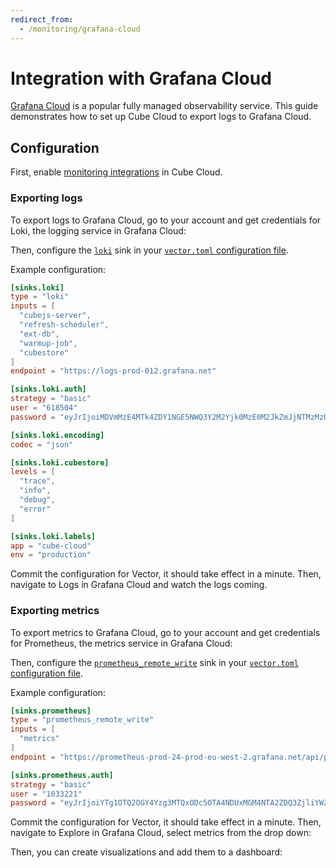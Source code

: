 ```yaml
---
redirect_from:
  - /monitoring/grafana-cloud
---
```


# Integration with Grafana Cloud

[Grafana Cloud][grafana] is a popular fully managed observability service. This
guide demonstrates how to set up Cube Cloud to export logs to Grafana Cloud.

## Configuration

First, enable [monitoring integrations][ref-monitoring-integrations] in Cube
Cloud.

### Exporting logs

To export logs to Grafana Cloud, go to your account and get credentials for
Loki, the logging service in Grafana Cloud:

<Screenshot src="https://ucarecdn.com/c71e7fa1-6164-4d6e-ad01-3df1d749a655/" />

Then, configure the [`loki`][vector-loki] sink in your [`vector.toml`
configuration file][ref-monitoring-integrations-conf].

Example configuration:

```toml
[sinks.loki]
type = "loki"
inputs = [
  "cubejs-server",
  "refresh-scheduler",
  "ext-db",
  "warmup-job",
  "cubestore"
]
endpoint = "https://logs-prod-012.grafana.net"

[sinks.loki.auth]
strategy = "basic"
user = "618504"
password = "eyJrIjoiMDVmMzE4MTk4ZDY1NGE5NWQ3Y2M2Yjk0MzE0M2JkZmJjNTMzMzU5ZCIsIm4iOiJrZXkiLCJpZCI6ODc1NzE5fQ=="

[sinks.loki.encoding]
codec = "json"

[sinks.loki.cubestore]
levels = [
  "trace",
  "info",
  "debug",
  "error"
]

[sinks.loki.labels]
app = "cube-cloud"
env = "production"
```

Commit the configuration for Vector, it should take effect in a minute. Then,
navigate to <Btn>Logs</Btn> in Grafana Cloud and watch the logs coming.

<Screenshot src="https://ucarecdn.com/cf298fbd-9236-494a-9d37-e02636a7b296/" />

### Exporting metrics

To export metrics to Grafana Cloud, go to your account and get credentials for
Prometheus, the metrics service in Grafana Cloud:

<Screenshot src="https://ucarecdn.com/ab6eeba4-921b-4e35-b15d-dcc371669c8c/" />

Then, configure the [`prometheus_remote_write`][vector-prometheus-rw] sink in
your [`vector.toml` configuration file][ref-monitoring-integrations-conf].

Example configuration:

```toml
[sinks.prometheus]
type = "prometheus_remote_write"
inputs = [
  "metrics"
]
endpoint = "https://prometheus-prod-24-prod-eu-west-2.grafana.net/api/prom/push"

[sinks.prometheus.auth]
strategy = "basic"
user = "1033221"
password = "eyJrIjoiYTg1OTQ2OGY4Yzg3MTQxODc5OTA4NDUxMGM4NTA2ZDQ3ZjliYWZjOCIsIm4iOiJwcnciLCJpZCI6ODc1NzE5fQ=="
```

Commit the configuration for Vector, it should take effect in a minute. Then,
navigate to <Btn>Explore</Btn> in Grafana Cloud, select metrics from the drop
down:

<Screenshot src="https://ucarecdn.com/27d7402d-6a9f-4266-ab38-a2196fb19129/" />

Then, you can create visualizations and add them to a dashboard:

<Screenshot src="https://ucarecdn.com/1f6dafd9-5122-4153-a733-adb31351bc9d/" />

[grafana]: https://grafana.com
[vector-loki]: https://vector.dev/docs/reference/configuration/sinks/loki/
[vector-prometheus-rw]:
  https://vector.dev/docs/reference/configuration/sinks/prometheus_remote_write/
[ref-monitoring-integrations]: /product/workspace/monitoring
[ref-monitoring-integrations-conf]: /product/workspace/monitoring#configuration
